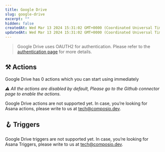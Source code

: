 ```yaml
---
title: Google Drive
slug: google-drive
excerpt: ""
hidden: false
createdAt: Wed Mar 13 2024 15:31:02 GMT+0000 (Coordinated Universal Time)
updatedAt: Wed Mar 13 2024 15:31:02 GMT+0000 (Coordinated Universal Time)
---
```


> Google Drive uses OAUTH2 for authentication. Please refer to the [authentication page](/docs/authentication) for more details.





## ⚒️ Actions

Google Drive has 0 actions which you can start using immediately

 _⚠️ All the actions are disabled by default, Please go to the Github connector page to enable the actions._

Google Drive actions are not supported yet. In case, you’re looking for Asana actions, please write to us at tech@composio.dev.

## 🪝 Triggers

Google Drive triggers are not supported yet. In case, you’re looking for Asana Triggers, please write to us at tech@composio.dev.
